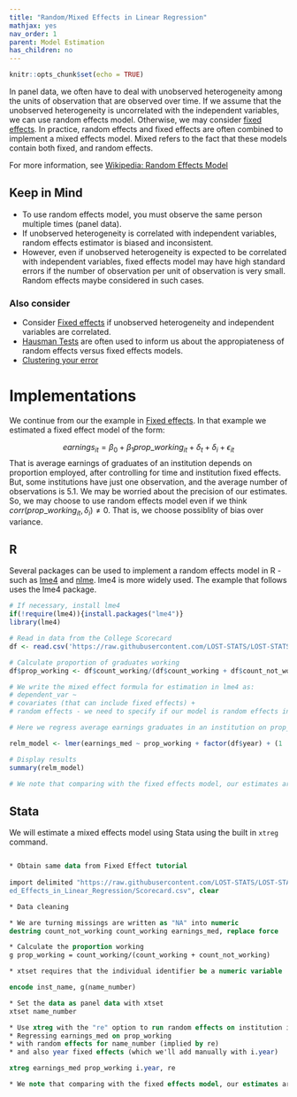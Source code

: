 ---
title: "Random/Mixed Effects in Linear Regression"
mathjax: yes
nav_order: 1
parent: Model Estimation
has_children: no
---

```{r setup, include=FALSE}
knitr::opts_chunk$set(echo = TRUE)
```

In panel data, we often have to deal with unobserved heterogeneity among the units of observation that are observed over time. If we assume that the unobserved heterogeneity is uncorrelated with the independent variables, we can use random effects model. Otherwise, we may consider [fixed effects](https://lost-stats.github.io/Model_Estimation/fixed_effects_in_linear_regression.html). In practice, random effects and fixed effects are often combined to implement a mixed effects model. Mixed refers to the fact that these models contain both fixed, and random effects.

For more information, see [Wikipedia: Random Effects Model](https://en.wikipedia.org/wiki/Random_effects_model)

## Keep in Mind

- To use random effects model, you must observe the same person multiple times (panel data).
- If unobserved heterogeneity is correlated with independent variables, random effects estimator is biased and inconsistent.
- However, even if unobserved heterogeneity is expected to be correlated with independent variables, fixed effects model may have high standard errors if the number of observation per unit of observation is very small. Random effects maybe considered in such cases.


### Also consider

- Consider [Fixed effects](https://lost-stats.github.io/Model_Estimation/fixed_effects_in_linear_regression.html) if unobserved heterogeneity and independent variables are correlated.
- [Hausman Tests](https://en.wikipedia.org/wiki/Durbin%E2%80%93Wu%E2%80%93Hausman_test) are often used to inform us about the appropiateness of random effects versus fixed effects models.
- [Clustering your error](https://lost-stats.github.io/Model_Estimation/Nonstandard_Errors/clustered_se.html)

# Implementations

We continue from our the example in [Fixed effects](https://lost-stats.github.io/Model_Estimation/fixed_effects_in_linear_regression.html). In that example we estimated a fixed effect model of the form:

$$ earnings_{it} = \beta_0 + \beta_1 prop\_ working_{it} + \delta_t + \delta_i + \epsilon_{it}$$
That is average earnings of graduates of an institution depends on proportion employed, after controlling for time and institution fixed effects. But, some institutions have just one observation, and the average number of observations is 5.1. We may be worried about the precision of our estimates. So, we may choose to use random effects model even if we think $corr(prop\_ working_{it}, \delta_{i}) \ne 0$. That is, we choose possiblity of bias over variance.

## R

Several packages can be used to implement a random effects model in R - such as [lme4](https://cran.r-project.org/web/packages/lme4/index.html) and [nlme](https://cran.r-project.org/web/packages/nlme/nlme.pdf). lme4 is more widely used. The example that follows uses the lme4 package.

```r
# If necessary, install lme4
if(!require(lme4)){install.packages("lme4")}
library(lme4)

# Read in data from the College Scorecard
df <- read.csv('https://raw.githubusercontent.com/LOST-STATS/LOST-STATS.github.io/master/Model_Estimation/Data/Fixed_Effects_in_Linear_Regression/Scorecard.csv')

# Calculate proportion of graduates working
df$prop_working <- df$count_working/(df$count_working + df$count_not_working)

# We write the mixed effect formula for estimation in lme4 as:
# dependent_var ~ 
# covariates (that can include fixed effects) + 
# random effects - we need to specify if our model is random effects in intercepts or in slopes. In our example, we suspect random effects in intercepts at institutions. So we write "...+(1 | inst_name), ...." If we wanted to specify a model where the coefficient on prop_working was also varying by institution - we would use (1 + open | inst_name).

# Here we regress average earnings graduates in an institution on prop_working, year fixed effects and random effects in intercepts for institutions.

relm_model <- lmer(earnings_med ~ prop_working + factor(df$year) + (1 | inst_name), data = df)

# Display results
summary(relm_model)

# We note that comparing with the fixed effects model, our estimates are more precise. But, the correlation between X`s and errors suggest bias in our mixed effect model, and we do see a large increase in estimated beta.
```

## Stata

We will estimate a mixed effects model using Stata using the built in `xtreg` command. 

```stata

* Obtain same data from Fixed Effect tutorial
 
import delimited "https://raw.githubusercontent.com/LOST-STATS/LOST-STATS.github.io/master/Model_Estimation/Data/Fix
ed_Effects_in_Linear_Regression/Scorecard.csv", clear

* Data cleaning

* We are turning missings are written as "NA" into numeric
destring count_not_working count_working earnings_med, replace force

* Calculate the proportion working
g prop_working = count_working/(count_working + count_not_working)

* xtset requires that the individual identifier be a numeric variable

encode inst_name, g(name_number)

* Set the data as panel data with xtset
xtset name_number

* Use xtreg with the "re" option to run random effects on institution intercepts 
* Regressing earnings_med on prop_working
* with random effects for name_number (implied by re)
* and also year fixed effects (which we'll add manually with i.year)

xtreg earnings_med prop_working i.year, re

* We note that comparing with the fixed effects model, our estimates are more precise. But, correlation between X`s and errors suggest bias in our random effect model, and we do see a large increase in estimated beta.
```
